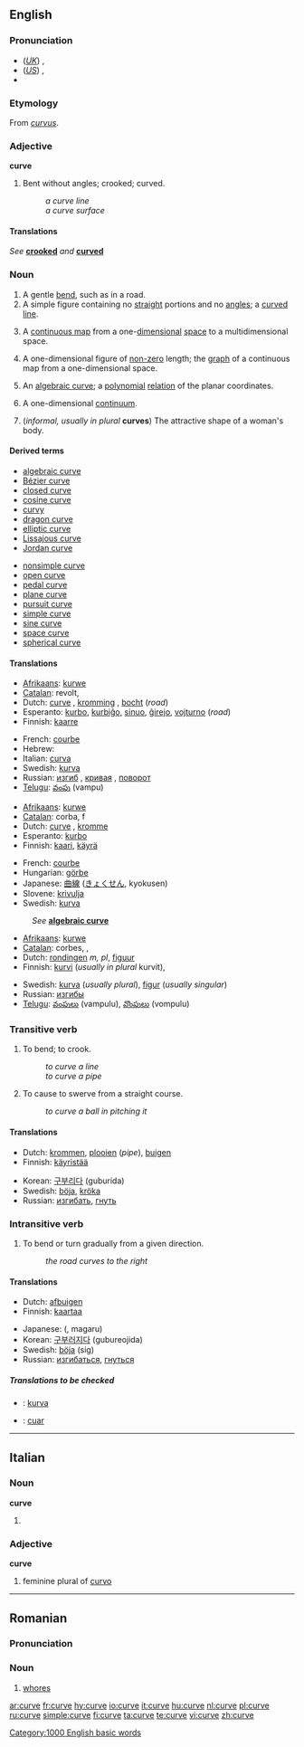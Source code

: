 {{wikipedia|dab=curve (disambiguation)|curve}}
==English==

===Pronunciation===
* (''[[Received Pronunciation|UK]]'') {{IPA|/kɜːv/}}, {{SAMPA|/k3:v/}}
* (''[[General American|US]]'') {{IPA|/kɝv/}}, {{SAMPA|/k3`v/}}
* {{audio|en-us-curve.ogg|Audio (US)}}

===Etymology===
From {{L.}} ''[[curvus]]''.

===Adjective===
'''curve'''

# {{obsolete}} Bent without angles; crooked; curved.
#: ''a curve line''
#: ''a curve surface''

====Translations====
''See'' '''[[crooked]]''' ''and'' '''[[curved]]'''

===Noun===
{{wikipedia}}
{{en-noun}}

# A gentle [[bend]], such as in a road.
# A simple figure containing no [[straight]] portions and no [[angle]]s; a [[curved]] [[line]].
# {{analyticgeom}}  A [[continuous map]] from a one-[[dimensional]] [[space]] to a multidimensional space.
# {{geometry}} A one-dimensional figure of [[non-zero]] length; the [[graph]] of a continuous map from a one-dimensional space.
# {{alggeom}} An [[algebraic curve]]; a [[polynomial]] [[relation]] of the planar coordinates.
# {{topology}} A one-dimensional [[continuum]].
# (''informal, usually in plural'' '''curves''') The attractive shape of a woman's body.

====Derived terms====
{{top2}}
* [[algebraic curve]]
* [[Bézier curve]]
* [[closed curve]]
* [[cosine curve]]
* [[curvy]]
* [[dragon curve]]
* [[elliptic curve]]
* [[Lissajous curve]]
* [[Jordan curve]]
{{mid2}}
* [[nonsimple curve]]
* [[open curve]]
* [[pedal curve]]
* [[plane curve]]
* [[pursuit curve]]
* [[simple curve]]
* [[sine curve]]
* [[space curve]]
* [[spherical curve]]
{{bottom}}

====Translations====
{{trans-top|gentle bend}}
* [[Afrikaans]]: [[kurwe]]
* [[Catalan]]: revolt, {{m}}
* Dutch: [[curve]] {{f}}, [[kromming]] {{f}}, [[bocht]] {{m}} (''road'')
* Esperanto: [[kurbo]], [[kurbiĝo]], [[sinuo]], [[ĝirejo]], [[vojturno]] (''road'')
* Finnish: [[kaarre]]
{{trans-mid}}
* French: [[courbe]] {{f}}
* Hebrew: {{he-translation|עקימה|akimah}} {{f}}
* Italian: [[curva]] {{f}}
* Swedish: [[kurva]] {{c}}
* Russian: [[изгиб]] {{m}}, [[кривая]] {{f}}, [[поворот]] {{m}}
* [[Telugu]]: [[వంపు]] (vampu)
{{trans-bottom}}

{{trans-top|geometry: one-dimensional figure}}
* [[Afrikaans]]: [[kurwe]]
* [[Catalan]]: corba, f
* Dutch: [[curve]] {{f}}, [[kromme]] {{f}}
* Esperanto: [[kurbo]]
* Finnish: [[kaari]], [[käyrä]]
{{trans-mid}}
* French: [[courbe]] {{f}}
* Hungarian: [[görbe]]
* Japanese: [[曲線]] ([[きょくせん]], kyokusen)
* Slovene: [[krivulja]] {{f}}
* Swedish: [[kurva]] {{c}}
{{trans-bottom}}

{{trans-top|algebraic curve}}
: ''See'' '''[[algebraic curve#Translations|algebraic curve]]'''
{{trans-bot}}

{{trans-top|informal: usually in plural: attractive features of a woman}}
<!--Note: put INFORMAL translations in this table, where these exist-->
{{trans-bot}}

{{trans-top|informal: attractive shape of a woman's body}}
<!--Note: put INFORMAL translations in this table, where these exist-->
{{top}}
* [[Afrikaans]]: [[kurwe]]
* [[Catalan]]: corbes, {{f}}, {{p}}
* Dutch: [[rondingen]] ''m, pl'', [[figuur]] {{f}}
* Finnish: [[kurvi]] (''usually in plural'' kurvit),
{{mid}}
* Swedish: [[kurva]] {{c}} (''usually plural''), [[figur]] {{c}} (''usually singular'')
* Russian: [[изгибы]] {{p}}
* [[Telugu]]: [[వంపులు]] (vampulu), [[వొంపులు]] (vompulu)
{{trans-bot}}

===Transitive verb===
{{rfc-trverb|Transitive verb}}
{{en-verb|curv|ing}}

# To bend; to crook.
#: ''to curve a line''
#: ''to curve a pipe''
# To cause to swerve from a straight course.
#: ''to curve a ball in pitching it''

====Translations====

{{trans-top|bend, crook}}
* Dutch: [[krommen]], [[plooien]] (''pipe''), [[buigen]]
* Finnish: [[käyristää]]
{{trans-mid}}
* Korean: [[구부리다]] (guburida)
* Swedish: [[böja]], [[kröka]]
* Russian: [[изгибать]], [[гнуть]]
{{trans-bottom}}

{{trans-top|cause to swerve from a straight course}}
{{trans-mid}}
{{trans-bottom}}

===Intransitive verb===
{{en-verb|curv|ing}}

# To bend or turn gradually from a given direction.
#: ''the road curves to the right''

====Translations====

{{trans-top|bend or turn gradually from a given direction}}
* Dutch: [[afbuigen]]
* Finnish: [[kaartaa]]
{{trans-mid}}
* Japanese: {{JAchar|[[曲がる]]}} ({{JAchar|[[まがる]]}}, magaru)
* Korean: [[구부러지다]] (gubureojida)
* Swedish: [[böja]] (sig)
* Russian: [[изгибаться]], [[гнуться]]
{{trans-bottom}}

=====Translations to be checked=====
<!--Remove this section once all of the translations below have been moved into the tables above.-->
{{checktrans}}

* {{ttbc|Indonesian}}: [[kurva]]
* {{ttbc|Irish}}: [[cuar]]

[[Category:1000 English basic words]]

----

==Italian==

===Noun===
'''curve''' {{f}}

# {{plural of|curva}}

===Adjective===
'''curve'''

# feminine plural of [[curvo]]

----

==Romanian==

===Pronunciation===
{{IPA|/'kur.ve/|lang=ro}}

===Noun===
{{ro-pl|curvă|gend=f}}

# [[whores]]

[[ar:curve]]
[[fr:curve]]
[[hy:curve]]
[[io:curve]]
[[it:curve]]
[[hu:curve]]
[[nl:curve]]
[[pl:curve]]
[[ru:curve]]
[[simple:curve]]
[[fi:curve]]
[[ta:curve]]
[[te:curve]]
[[vi:curve]]
[[zh:curve]]